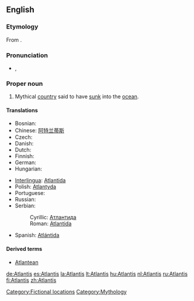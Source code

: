 ==English==

===Etymology===
From {{etyl|grc|en}} {{term|Ἀτλαντίς|tr=Atlantis|lang=grc|sc=polytonic}}.

===Pronunciation===
* {{IPA|/ətˈlæntəs/}}, {{SAMPA|/@t'l{nt@s/}}

===Proper noun===
{{en-proper noun}}

# Mythical [[country]] said to have [[sink|sunk]] into the [[ocean]].

====Translations====
{{trans-top|mythical country said to have sunk into the ocean}}
* Bosnian: {{t-|bs|Atlantida|f}}
* Chinese: [[阿特兰蒂斯]]
* Czech: {{t-|cs|Atlantida|f}}
* Danish: {{t-|da|Atlantis}}
* Dutch: {{t-|nl|Atlantis}}
* Finnish: {{t+|fi|Atlantis}}
* German: {{t+|de|Atlantis}}
* Hungarian: {{t-|hu|Atlantisz}}
{{trans-mid}}
* [[Interlingua]]: [[Atlantida]]
* Polish: [[Atlantyda]] {{f}}
* Portuguese: {{t-|pt|Atlântida|f}}
* Russian: {{t-|ru|Атлантида|f|tr=Atlantída|sc=Cyrl}}
* Serbian:
*: Cyrillic: [[Атлантида]] {{f}}
*: Roman: [[Atlantida]] {{f}}
* Spanish: [[Atlántida]] {{f}}
{{trans-bottom}}

====Derived terms====
* [[Atlantean]]

[[Category:Fictional locations]]
[[Category:Mythology]]

[[de:Atlantis]]
[[es:Atlantis]]
[[la:Atlantis]]
[[lt:Atlantis]]
[[hu:Atlantis]]
[[nl:Atlantis]]
[[ru:Atlantis]]
[[fi:Atlantis]]
[[zh:Atlantis]]